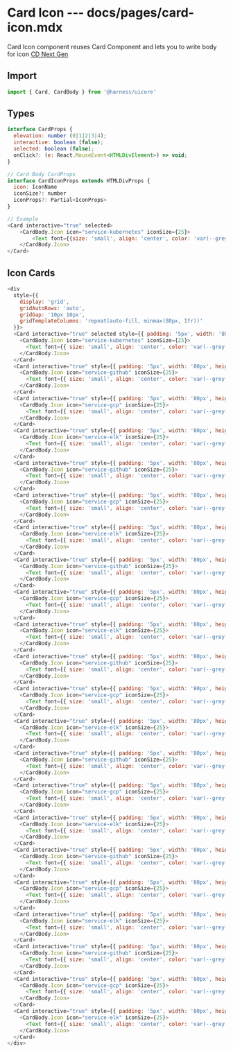 # Card Icon --- docs/pages/card-icon.mdx

Card Icon component reuses Card Component and lets you to write body for icon [CD Next Gen](https://harness.atlassian.net/wiki/spaces/UI/pages/668271019/Card)

## Import

```js
import { Card, CardBody } from '@harness/uicore'
```

## Types

```js
interface CardProps {
  elevation: number (0|1|2|3|4);
  interactive: boolean (false);
  selected: boolean (false);
  onClick?: (e: React.MouseEvent<HTMLDivElement>) => void;
}

// Card Body CardProps
interface CardIconProps extends HTMLDivProps {
  icon: IconName
  iconSize?: number
  iconProps?: Partial<IconProps>
}

// Example
<Card interactive="true" selected>
    <CardBody.Icon icon="service-kubernetes" iconSize={25}>
        <Text font={{size: 'small', align: 'center', color: 'var(--grey-900)'}}>Kubernetes</Text>
    </CardBody.Icon>
</Card>
```

## Icon Cards

```js live=true
<div
  style={{
    display: 'grid',
    gridAutoRows: 'auto',
    gridGap: '10px 10px',
    gridTemplateColumns: 'repeat(auto-fill, minmax(80px, 1fr))'
  }}>
  <Card interactive="true" selected style={{ padding: '5px', width: '80px', height: '80px' }}>
    <CardBody.Icon icon="service-kubernetes" iconSize={25}>
      <Text font={{ size: 'small', align: 'center', color: 'var(--grey-900)' }}>Kubernetes</Text>
    </CardBody.Icon>
  </Card>
  <Card interactive="true" style={{ padding: '5px', width: '80px', height: '80px' }}>
    <CardBody.Icon icon="service-github" iconSize={25}>
      <Text font={{ size: 'small', align: 'center', color: 'var(--grey-900)' }}>Github</Text>
    </CardBody.Icon>
  </Card>
  <Card interactive="true" style={{ padding: '5px', width: '80px', height: '80px' }}>
    <CardBody.Icon icon="service-gcp" iconSize={25}>
      <Text font={{ size: 'small', align: 'center', color: 'var(--grey-900)' }}>GCP</Text>
    </CardBody.Icon>
  </Card>
  <Card interactive="true" style={{ padding: '5px', width: '80px', height: '80px' }}>
    <CardBody.Icon icon="service-elk" iconSize={25}>
      <Text font={{ size: 'small', align: 'center', color: 'var(--grey-900)' }}>ELK Service</Text>
    </CardBody.Icon>
  </Card>
  <Card interactive="true" style={{ padding: '5px', width: '80px', height: '80px' }}>
    <CardBody.Icon icon="service-github" iconSize={25}>
      <Text font={{ size: 'small', align: 'center', color: 'var(--grey-900)' }}>Github</Text>
    </CardBody.Icon>
  </Card>
  <Card interactive="true" style={{ padding: '5px', width: '80px', height: '80px' }}>
    <CardBody.Icon icon="service-gcp" iconSize={25}>
      <Text font={{ size: 'small', align: 'center', color: 'var(--grey-900)' }}>GCP</Text>
    </CardBody.Icon>
  </Card>
  <Card interactive="true" style={{ padding: '5px', width: '80px', height: '80px' }}>
    <CardBody.Icon icon="service-elk" iconSize={25}>
      <Text font={{ size: 'small', align: 'center', color: 'var(--grey-900)' }}>ELK Service</Text>
    </CardBody.Icon>
  </Card>
  <Card interactive="true" style={{ padding: '5px', width: '80px', height: '80px' }}>
    <CardBody.Icon icon="service-github" iconSize={25}>
      <Text font={{ size: 'small', align: 'center', color: 'var(--grey-900)' }}>Github</Text>
    </CardBody.Icon>
  </Card>
  <Card interactive="true" style={{ padding: '5px', width: '80px', height: '80px' }}>
    <CardBody.Icon icon="service-gcp" iconSize={25}>
      <Text font={{ size: 'small', align: 'center', color: 'var(--grey-900)' }}>GCP</Text>
    </CardBody.Icon>
  </Card>
  <Card interactive="true" style={{ padding: '5px', width: '80px', height: '80px' }}>
    <CardBody.Icon icon="service-elk" iconSize={25}>
      <Text font={{ size: 'small', align: 'center', color: 'var(--grey-900)' }}>ELK Service</Text>
    </CardBody.Icon>
  </Card>
  <Card interactive="true" style={{ padding: '5px', width: '80px', height: '80px' }}>
    <CardBody.Icon icon="service-github" iconSize={25}>
      <Text font={{ size: 'small', align: 'center', color: 'var(--grey-900)' }}>Github</Text>
    </CardBody.Icon>
  </Card>
  <Card interactive="true" style={{ padding: '5px', width: '80px', height: '80px' }}>
    <CardBody.Icon icon="service-gcp" iconSize={25}>
      <Text font={{ size: 'small', align: 'center', color: 'var(--grey-900)' }}>GCP</Text>
    </CardBody.Icon>
  </Card>
  <Card interactive="true" style={{ padding: '5px', width: '80px', height: '80px' }}>
    <CardBody.Icon icon="service-elk" iconSize={25}>
      <Text font={{ size: 'small', align: 'center', color: 'var(--grey-900)' }}>ELK Service</Text>
    </CardBody.Icon>
  </Card>
  <Card interactive="true" style={{ padding: '5px', width: '80px', height: '80px' }}>
    <CardBody.Icon icon="service-github" iconSize={25}>
      <Text font={{ size: 'small', align: 'center', color: 'var(--grey-900)' }}>Github</Text>
    </CardBody.Icon>
  </Card>
  <Card interactive="true" style={{ padding: '5px', width: '80px', height: '80px' }}>
    <CardBody.Icon icon="service-gcp" iconSize={25}>
      <Text font={{ size: 'small', align: 'center', color: 'var(--grey-900)' }}>GCP</Text>
    </CardBody.Icon>
  </Card>
  <Card interactive="true" style={{ padding: '5px', width: '80px', height: '80px' }}>
    <CardBody.Icon icon="service-elk" iconSize={25}>
      <Text font={{ size: 'small', align: 'center', color: 'var(--grey-900)' }}>ELK Service</Text>
    </CardBody.Icon>
  </Card>
  <Card interactive="true" style={{ padding: '5px', width: '80px', height: '80px' }}>
    <CardBody.Icon icon="service-github" iconSize={25}>
      <Text font={{ size: 'small', align: 'center', color: 'var(--grey-900)' }}>Github</Text>
    </CardBody.Icon>
  </Card>
  <Card interactive="true" style={{ padding: '5px', width: '80px', height: '80px' }}>
    <CardBody.Icon icon="service-gcp" iconSize={25}>
      <Text font={{ size: 'small', align: 'center', color: 'var(--grey-900)' }}>GCP</Text>
    </CardBody.Icon>
  </Card>
  <Card interactive="true" style={{ padding: '5px', width: '80px', height: '80px' }}>
    <CardBody.Icon icon="service-elk" iconSize={25}>
      <Text font={{ size: 'small', align: 'center', color: 'var(--grey-900)' }}>ELK Service</Text>
    </CardBody.Icon>
  </Card>
  <Card interactive="true" style={{ padding: '5px', width: '80px', height: '80px' }}>
    <CardBody.Icon icon="service-github" iconSize={25}>
      <Text font={{ size: 'small', align: 'center', color: 'var(--grey-900)' }}>Github</Text>
    </CardBody.Icon>
  </Card>
  <Card interactive="true" style={{ padding: '5px', width: '80px', height: '80px' }}>
    <CardBody.Icon icon="service-gcp" iconSize={25}>
      <Text font={{ size: 'small', align: 'center', color: 'var(--grey-900)' }}>GCP</Text>
    </CardBody.Icon>
  </Card>
  <Card interactive="true" style={{ padding: '5px', width: '80px', height: '80px' }}>
    <CardBody.Icon icon="service-elk" iconSize={25}>
      <Text font={{ size: 'small', align: 'center', color: 'var(--grey-900)' }}>ELK Service</Text>
    </CardBody.Icon>
  </Card>
</div>
```
